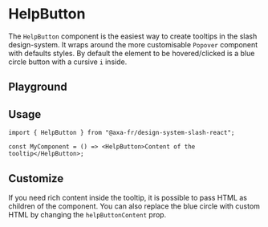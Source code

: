
<Meta of={HelpButtonStories} />

# HelpButton

The `HelpButton` component is the easiest way to create tooltips in the slash design-system.
It wraps around the more customisable `Popover` component with defaults styles. By default the element to be hovered/clicked is a blue circle button with a cursive `i` inside.

## Playground

<Canvas of={HelpButtonStories.Default} />
<Controls of={HelpButtonStories.Default} />

## Usage

```tsx title="test.js"
import { HelpButton } from "@axa-fr/design-system-slash-react";

const MyComponent = () => <HelpButton>Content of the tooltip</HelpButton>;
```

## Customize

If you need rich content inside the tooltip, it is possible to pass HTML as children of the component.
You can also replace the blue circle with custom HTML by changing the `helpButtonContent` prop.

<Canvas of={HelpButtonStories.WithHtml} sourceState="shown" />
